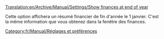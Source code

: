 [[Translation:en/Archive/Manual/Settings/Show finances at end of year]]


Cette option affichera un résumé financier de fin d'année le 1 janvier. C'est la même information que vous obtenez dans la fenêtre des finances.


[[Category:fr/Manual/Réglages et préférences]]
{{fr/Amorce}}